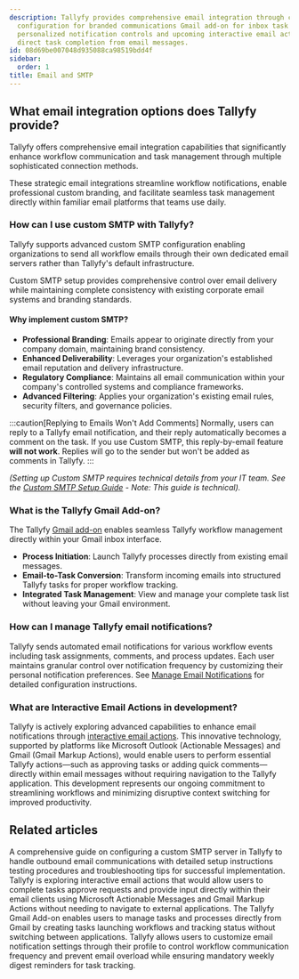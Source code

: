 ```yaml
---
description: Tallyfy provides comprehensive email integration through custom SMTP
  configuration for branded communications Gmail add-on for inbox task management
  personalized notification controls and upcoming interactive email actions that allow
  direct task completion from email messages.
id: 08d69be007048d935088ca98519bdd4f
sidebar:
  order: 1
title: Email and SMTP
---
```


## What email integration options does Tallyfy provide?

Tallyfy offers comprehensive email integration capabilities that significantly enhance workflow communication and task management through multiple sophisticated connection methods.

These strategic email integrations streamline workflow notifications, enable professional custom branding, and facilitate seamless task management directly within familiar email platforms that teams use daily.

### How can I use custom SMTP with Tallyfy?

Tallyfy supports advanced custom SMTP configuration enabling organizations to send all workflow emails through their own dedicated email servers rather than Tallyfy's default infrastructure.

Custom SMTP setup provides comprehensive control over email delivery while maintaining complete consistency with existing corporate email systems and branding standards.

#### Why implement custom SMTP?
- **Professional Branding**: Emails appear to originate directly from your company domain, maintaining brand consistency.
- **Enhanced Deliverability**: Leverages your organization's established email reputation and delivery infrastructure.
- **Regulatory Compliance**: Maintains all email communication within your company's controlled systems and compliance frameworks.
- **Advanced Filtering**: Applies your organization's existing email rules, security filters, and governance policies.

:::caution[Replying to Emails Won't Add Comments]
Normally, users can reply to a Tallyfy email notification, and their reply automatically becomes a comment on the task. If you use Custom SMTP, this reply-by-email feature **will not work**. Replies will go to the sender but won't be added as comments in Tallyfy.
:::

*(Setting up Custom SMTP requires technical details from your IT team. See the [Custom SMTP Setup Guide](/products/pro/integrations/email/how-to-set-up-custom-smtp-in-tallyfy/) - Note: This guide is technical).* 

### What is the Tallyfy Gmail Add-on?

The Tallyfy [Gmail add-on](/products/pro/integrations/email/how-can-i-manage-my-tasks-with-tallyfys-gmail-add-on/) enables seamless Tallyfy workflow management directly within your Gmail inbox interface.

- **Process Initiation**: Launch Tallyfy processes directly from existing email messages.
- **Email-to-Task Conversion**: Transform incoming emails into structured Tallyfy tasks for proper workflow tracking.
- **Integrated Task Management**: View and manage your complete task list without leaving your Gmail environment.

### How can I manage Tallyfy email notifications?

Tallyfy sends automated email notifications for various workflow events including task assignments, comments, and process updates. Each user maintains granular control over notification frequency by customizing their personal notification preferences. See [Manage Email Notifications](/products/pro/settings/personal-settings/how-can-i-manage-email-notifications-in-tallyfy/) for detailed configuration instructions.

### What are Interactive Email Actions in development?

Tallyfy is actively exploring advanced capabilities to enhance email notifications through [interactive email actions](/products/pro/integrations/interactive-email-actions/). This innovative technology, supported by platforms like Microsoft Outlook (Actionable Messages) and Gmail (Gmail Markup Actions), would enable users to perform essential Tallyfy actions—such as approving tasks or adding quick comments—directly within email messages without requiring navigation to the Tallyfy application. This development represents our ongoing commitment to streamlining workflows and minimizing disruptive context switching for improved productivity.


<PageTree />


## Related articles
<CardGrid>
<LinkTitleCard header="<b>Email > Set up custom SMTP sending</b>" href="/products/pro/integrations/email/how-to-set-up-custom-smtp-in-tallyfy/" > A comprehensive guide on configuring a custom SMTP server in Tallyfy to handle outbound email communications with detailed setup instructions testing procedures and troubleshooting tips for successful implementation. </LinkTitleCard>
<LinkTitleCard header="<b>Integrations > Exploring interactive email actions</b>" href="/products/pro/integrations/interactive-email-actions/" > Tallyfy is exploring interactive email actions that would allow users to complete tasks approve requests and provide input directly within their email clients using Microsoft Actionable Messages and Gmail Markup Actions without needing to navigate to external applications. </LinkTitleCard>
<LinkTitleCard header="<b>Email > Gmail add-on</b>" href="/products/pro/integrations/email/how-can-i-manage-my-tasks-with-tallyfys-gmail-add-on/" > The Tallyfy Gmail Add-on enables users to manage tasks and processes directly from Gmail by creating tasks launching workflows and tracking status without switching between applications. </LinkTitleCard>
<LinkTitleCard header="<b>Personal Settings > Manage email notifications</b>" href="/products/pro/settings/personal-settings/how-can-i-manage-email-notifications-in-tallyfy/" > Tallyfy allows users to customize email notification settings through their profile to control workflow communication frequency and prevent email overload while ensuring mandatory weekly digest reminders for task tracking. </LinkTitleCard>
</CardGrid>